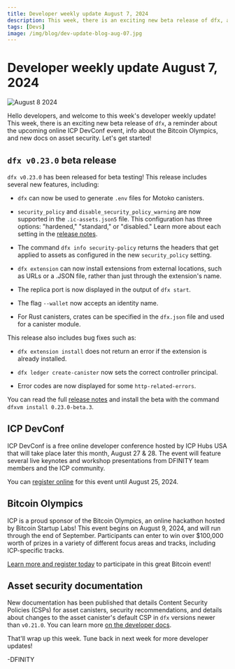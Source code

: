 ```yaml
---
title: Developer weekly update August 7, 2024
description: This week, there is an exciting new beta release of dfx, a reminder about the upcoming online ICP DevConf event, info about the Bitcoin Olympics, and new docs on asset security.
tags: [Devs]
image: /img/blog/dev-update-blog-aug-07.jpg
---
```


# Developer weekly update August 7, 2024

![August 8 2024](../../static/img/blog/dev-update-blog-aug-07.jpg)

Hello developers, and welcome to this week's developer weekly update! This week, there is an exciting new beta release of `dfx`, a reminder about the upcoming online ICP DevConf event, info about the Bitcoin Olympics, and new docs on asset security. Let's get started!

## `dfx v0.23.0` beta release

`dfx v0.23.0` has been released for beta testing! This release includes several new features, including:

- `dfx` can now be used to generate `.env` files for Motoko canisters.

- `security_policy` and `disable_security_policy_warning` are now supported in the `.ic-assets.json5` file. This configuration has three options: "hardened," "standard," or "disabled." Learn more about each setting in the [release notes](https://github.com/dfinity/sdk/releases/tag/0.23.0-beta.0).

- The command `dfx info security-policy` returns the headers that get applied to assets as configured in the new `security_policy` setting.

- `dfx extension` can now install extensions from external locations, such as URLs or a .JSON file, rather than just through the extension's name.

- The replica port is now displayed in the output of `dfx start`.

- The flag `--wallet` now accepts an identity name.

- For Rust canisters, crates can be specified in the `dfx.json` file and used for a canister module.

This release also includes bug fixes such as:

- `dfx extension install` does not return an error if the extension is already installed.

- `dfx ledger create-canister` now sets the correct controller principal.

- Error codes are now displayed for some `http-related-errors`.

You can read the full [release notes](https://github.com/dfinity/sdk/releases/tag/0.23.0-beta.0) and install the beta with the command `dfxvm install 0.23.0-beta.3`.

## ICP DevConf

ICP DevConf is a free online developer conference hosted by ICP Hubs USA that will take place later this month, August 27 & 28. The event will feature several live keynotes and workshop presentations from DFINITY team members and the ICP community.

You can [register online](https://icpdevconf.com/) for this event until August 25, 2024.

## Bitcoin Olympics

ICP is a proud sponsor of the Bitcoin Olympics, an online hackathon hosted by Bitcoin Startup Labs! This event begins on August 9, 2024, and will run through the end of September. Participants can enter to win over $100,000 worth of prizes in a variety of different focus areas and tracks, including ICP-specific tracks.

[Learn more and register today](https://btcolympics.devpost.com/) to participate in this great Bitcoin event!

## Asset security documentation

New documentation has been published that details Content Security Policies (CSPs) for asset canisters, security recommendations, and details about changes to the asset canister's default CSP in `dfx` versions newer than `v0.21.0`. You can learn more [on the developer docs](https://internetcomputer.org/docs/current/building-apps/dapp-frontends/asset-security).


That'll wrap up this week. Tune back in next week for more developer updates!

-DFINITY
